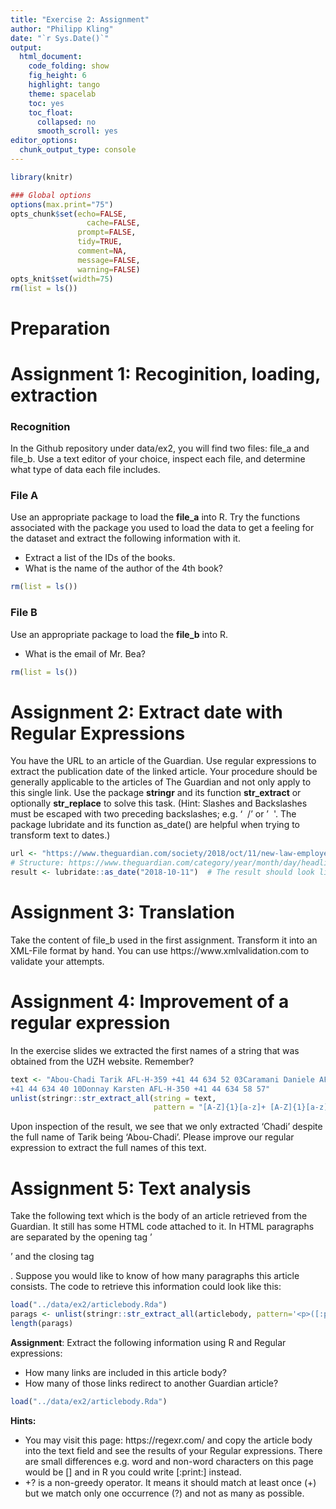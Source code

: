 ```yaml
---
title: "Exercise 2: Assignment"
author: "Philipp Kling"
date: "`r Sys.Date()`"
output:
  html_document: 
    code_folding: show
    fig_height: 6
    highlight: tango
    theme: spacelab
    toc: yes
    toc_float:
      collapsed: no
      smooth_scroll: yes
editor_options: 
  chunk_output_type: console
---
```




```r
library(knitr)

### Global options
options(max.print="75")
opts_chunk$set(echo=FALSE,
	             cache=FALSE,
               prompt=FALSE,
               tidy=TRUE,
               comment=NA,
               message=FALSE,
               warning=FALSE)
opts_knit$set(width=75)
rm(list = ls())
```

# Preparation

# Assignment 1: Recoginition, loading, extraction


### Recognition

In the Github repository under data/ex2, you will find two files: file_a and file_b. Use a text editor of your choice, inspect each file, and determine what type of data each file includes. 

### File A
Use an appropriate package to load the **file_a** into R. Try the functions associated with the package you used to load the data to get a feeling for the dataset and extract the following information with it. 

 * Extract a list of the IDs of the books.
 * What is the name of the author of the 4th book?

```r
rm(list = ls())
```


### File B

Use an appropriate package to load the **file_b** into R. 

* What is the email of Mr. Bea?

```r
rm(list = ls())
```



# Assignment 2: Extract date with Regular Expressions {.tabset .tabset-fade .tabset-pills}

You have the URL to an article of the Guardian. Use regular expressions to extract the publication date of the linked article. Your procedure should be generally applicable to the articles of The Guardian and not only apply to this single link. Use the package __stringr__ and its function __str_extract__ or optionally __str_replace__ to solve this task. (Hint: Slashes and Backslashes must be escaped with two preceding backslashes; e.g. '\ \ /' or '\ \ \'. The package lubridate and its function as_date() are helpful when trying to transform text to dates.)

```r
url <- "https://www.theguardian.com/society/2018/oct/11/new-law-employers-reveal-race-pay-gap-figures"
# Structure: https://www.theguardian.com/category/year/month/day/headlinetext
result <- lubridate::as_date("2018-10-11")  # The result should look like this.
```


# Assignment 3: Translation

Take the content of file_b used in the first assignment. Transform it into an XML-File format by hand. You can use 
https://www.xmlvalidation.com to validate your attempts.


# Assignment 4: Improvement of a regular expression

In the exercise slides we extracted the first names of a string that was obtained from the UZH website. Remember?

```r
text <- "Abou-Chadi Tarik AFL-H-359 +41 44 634 52 03Caramani Daniele AFL-H-344
+41 44 634 40 10Donnay Karsten AFL-H-350 +41 44 634 58 57"
unlist(stringr::str_extract_all(string = text,
                                pattern = "[A-Z]{1}[a-z]+ [A-Z]{1}[a-z]+"))
```

Upon inspection of the result, we see that we only extracted 'Chadi' despite the full name of Tarik being 'Abou-Chadi'. Please improve our regular expression to extract the full names of this text.


# Assignment 5: Text analysis

Take the following text which is the body of an article retrieved from the Guardian. It still has some HTML code attached to it. In HTML paragraphs are separated by the opening tag '<p>' and the closing tag </p>. Suppose you would like to know of how many paragraphs this article consists. The code to retrieve this information could look like this:

```r
load("../data/ex2/articlebody.Rda")
parags <- unlist(stringr::str_extract_all(articlebody, pattern='<p>([:print:])+?</p>'))
length(parags)
```

**Assignment**: Extract the following information using R and Regular expressions:

 * How many links are included in this article body?
 * How many of those links redirect to another Guardian article?

```r
load("../data/ex2/articlebody.Rda")
```

**Hints:**

 * You may visit this page: https://regexr.com/ and copy the article body into the text field and see the results of your Regular expressions. There are small differences e.g. word and non-word characters on this page would be [\w\W] and in R you could write [:print:] instead.
 * +? is a non-greedy operator. It means it should match at least once (+) but we match only one occurrence (?) and not as many as possible.